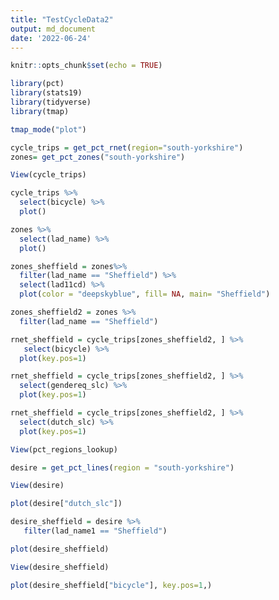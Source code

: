 ```yaml
---
title: "TestCycleData2"
output: md_document
date: '2022-06-24'
---
```


```r
knitr::opts_chunk$set(echo = TRUE)
```

```r
library(pct)
library(stats19)
library(tidyverse)
library(tmap)
```

```r
tmap_mode("plot")
```

```r
cycle_trips = get_pct_rnet(region="south-yorkshire")
zones= get_pct_zones("south-yorkshire")
```

```r
View(cycle_trips)
```

```r
cycle_trips %>%
  select(bicycle) %>% 
  plot()
```

```r
zones %>% 
  select(lad_name) %>% 
  plot()
```

```r
zones_sheffield = zones%>% 
  filter(lad_name == "Sheffield") %>%
  select(lad11cd) %>%
  plot(color = "deepskyblue", fill= NA, main= "Sheffield")
```

```r
zones_sheffield2 = zones %>% 
  filter(lad_name == "Sheffield")
```


```r
rnet_sheffield = cycle_trips[zones_sheffield2, ] %>%
   select(bicycle) %>%
  plot(key.pos=1) 
```

```r
rnet_sheffield = cycle_trips[zones_sheffield2, ] %>%
  select(gendereq_slc) %>%
  plot(key.pos=1)
```


```r
rnet_sheffield = cycle_trips[zones_sheffield2, ] %>%
  select(dutch_slc) %>%
  plot(key.pos=1)
```




```r
View(pct_regions_lookup)
```


```r
desire = get_pct_lines(region = "south-yorkshire")
```

```r
View(desire)
```


```r
plot(desire["dutch_slc"])
```


```r
desire_sheffield = desire %>%
   filter(lad_name1 == "Sheffield")
```

```r
plot(desire_sheffield)
```

```r
View(desire_sheffield)
```

```r
plot(desire_sheffield["bicycle"], key.pos=1,)
```


